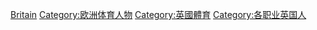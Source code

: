 [[Category:各国体育人物|Britain]]
[[Category:欧洲体育人物|Category:欧洲体育人物]]
[[Category:英國體育|Category:英國體育]]
[[Category:各职业英国人|Category:各职业英国人]]